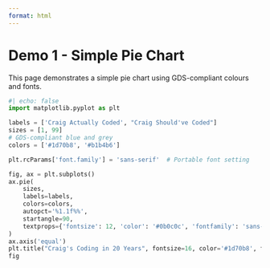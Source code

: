 ```yaml
---
format: html
---
```


# Demo 1 - Simple Pie Chart

This page demonstrates a simple pie chart using GDS-compliant colours and fonts.

```python
#| echo: false
import matplotlib.pyplot as plt

labels = ['Craig Actually Coded', "Craig Should've Coded"]
sizes = [1, 99]
# GDS-compliant blue and grey
colors = ['#1d70b8', '#b1b4b6']

plt.rcParams['font.family'] = 'sans-serif'  # Portable font setting

fig, ax = plt.subplots()
ax.pie(
    sizes, 
    labels=labels, 
    colors=colors, 
    autopct='%1.1f%%', 
    startangle=90,
    textprops={'fontsize': 12, 'color': '#0b0c0c', 'fontfamily': 'sans-serif'}  # GDS black for text
)
ax.axis('equal')
plt.title("Craig's Coding in 20 Years", fontsize=16, color='#1d70b8', fontfamily='sans-serif')  # GDS blue for title
fig
```
